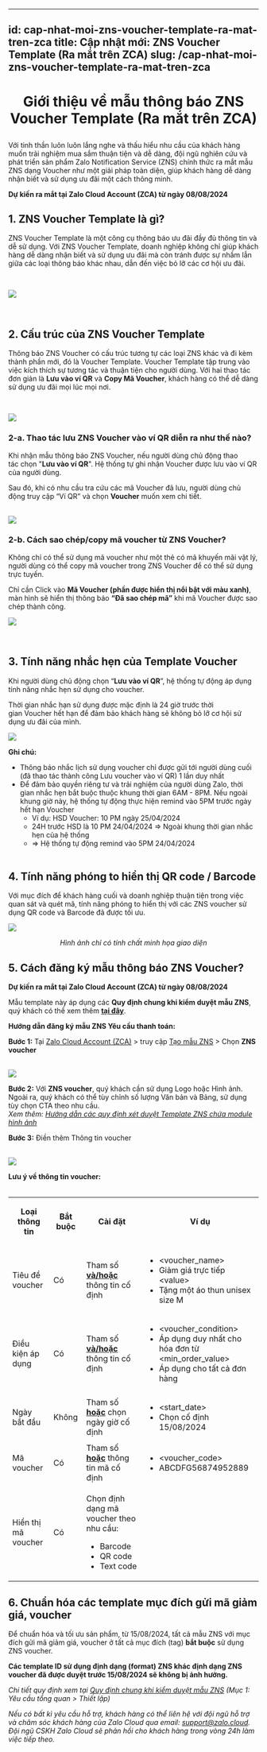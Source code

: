 
---
id: cap-nhat-moi-zns-voucher-template-ra-mat-tren-zca
title: Cập nhật mới: ZNS Voucher Template (Ra mắt trên ZCA)
slug: /cap-nhat-moi-zns-voucher-template-ra-mat-tren-zca
---

# <p align="center">Giới thiệu về mẫu thông báo ZNS Voucher Template (Ra mắt trên ZCA)</p>

Với tinh thần luôn luôn lắng nghe và thấu hiểu nhu cầu của khách hàng muốn trải nghiệm mua sắm thuận tiện và dễ dàng, đội ngũ nghiên cứu và phát triển sản phẩm Zalo Notification Service (ZNS) chính thức ra mắt mẫu ZNS dạng Voucher như một giải pháp toàn diện, giúp khách hàng dễ dàng nhận biết và sử dụng ưu đãi một cách thông minh. 

  
**Dự kiến ra mắt tại Zalo Cloud Account (ZCA) từ ngày 08/08/2024**

## 1. ZNS Voucher Template là gì?

ZNS Voucher Template là một công cụ thông báo ưu đãi đầy đủ thông tin và dễ sử dụng. Với ZNS Voucher Template, doanh nghiệp không chỉ giúp khách hàng dễ dàng nhận biết và sử dụng ưu đãi mà còn tránh được sự nhầm lẫn giữa các loại thông báo khác nhau, dẫn đến việc bỏ lỡ các cơ hội ưu đãi.  
  
 

<p style={{ textAlign: "center" }}>
  <img src="https://stc-oa.zdn.vn/uploads/6c33e8889e245c4b72bb3f823b34aa7d.jpeg" />
</p>

  
 

## 2. Cấu trúc của ZNS Voucher Template

Thông báo ZNS Voucher có cấu trúc tương tự các loại ZNS khác và đi kèm thành phần mới, đó là Voucher Template. Voucher Template tập trung vào việc kích thích sự tương tác và thuận tiện cho người dùng. Với hai thao tác đơn giản là **Lưu vào ví QR** và **Copy Mã Voucher**, khách hàng có thể dễ dàng sử dụng ưu đãi mọi lúc mọi nơi.  
  
 

<p style={{ textAlign: "center" }}>
  <img src="https://stc-oa.zdn.vn/uploads/e2670f0f397c44af09e3dbe75e8b49d5.jpeg" />
</p>
  
  
### 2-a. Thao tác lưu ZNS Voucher vào ví QR diễn ra như thế nào?

Khi nhận mẫu thông báo ZNS Voucher, nếu người dùng chủ động thao tác chọn "**Lưu vào ví QR**". Hệ thống tự ghi nhận Voucher được lưu vào ví QR của người dùng.

Sau đó, khi có nhu cầu tra cứu các mã Voucher đã lưu, người dùng chủ động truy cập “Ví QR” và chọn **Voucher** muốn xem chi tiết.  
 

<p style={{ textAlign: "center" }}>
  <img src="https://stc-oa.zdn.vn/uploads/eef3a99a3aa9e08f72a480831d830944.jpeg" />
</p>

  
  

### 2-b. Cách sao chép/copy mã voucher từ ZNS Voucher?

Không chỉ có thể sử dụng mã voucher như một thẻ có mã khuyến mãi vật lý, người dùng có thể copy mã voucher trong ZNS Voucher để có thể sử dụng trực tuyến.

Chỉ cần Click vào **Mã Voucher (phần được hiển thị nổi bật với màu xanh)**, màn hình sẽ hiển thị thông báo **“Đã sao chép mã”** khi mã Voucher được sao chép thành công.

<p style={{ textAlign: "center" }}>
  <img src="https://stc-oa.zdn.vn/uploads/2dcf4000391375d3f67b80eff3ba92a4.png)![](https://stc-oa.zdn.vn/uploads/4713c1001bf8c655c0832587bc14122e.png" />
</p>
 

## 3. Tính năng nhắc hẹn của Template Voucher

Khi người dùng chủ động chọn “**Lưu vào ví QR**”, hệ thống tự động áp dụng tính năng nhắc hẹn sử dụng cho voucher.

Thời gian nhắc hạn sử dụng được mặc định là 24 giờ trước thời gian Voucher hết hạn để đảm bảo khách hàng sẽ không bỏ lỡ cơ hội sử dụng ưu đãi của mình.

<p style={{ textAlign: "center" }}>
  <img src="https://stc-oa.zdn.vn/uploads/c45c62536419b46a172de3f1f0853b49.png" />
</p>

**Ghi chú:** 

*   Thông báo nhắc lịch sử dụng voucher chỉ được gửi tới người dùng cuối (đã thao tác thành công Lưu voucher vào ví QR) 1 lần duy nhất
*   Để đảm bảo quyền riêng tư và trải nghiệm của người dùng Zalo, thời gian nhắc hẹn bắt buộc thuộc khung thời gian 6AM - 8PM. Nếu ngoài khung giờ này, hệ thống tự động thực hiện remind vào 5PM trước ngày hết hạn Voucher
    *   Ví dụ: HSD Voucher: 10 PM ngày 25/04/2024
    *   24H trước HSD là 10 PM 24/04/2024 => Ngoài khung thời gian nhắc hẹn của hệ thống
    *   \=> Hệ thống tự động remind vào 5PM 24/04/2024  
         

## 4. Tính năng phóng to hiển thị QR code / Barcode

Với mục đích để khách hàng cuối và doanh nghiệp thuận tiện trong việc quan sát và quét mã, tính năng phóng to hiển thị với các ZNS voucher sử dụng QR code và Barcode đã được tối ưu.

<p style={{ textAlign: "center" }}>
  <img src="https://stc-oa.zdn.vn/uploads/d5401e9907295fc0efa207fc4ee1a65e.png" />
</p>

*<p align="center">Hình ảnh chỉ có tính chất minh họa giao diện</p>*


## 5. Cách đăng ký mẫu thông báo ZNS Voucher?

**Dự kiến ra mắt tại Zalo Cloud Account (ZCA) từ ngày 08/08/2024**

Mẫu template này áp dụng các **Quy định chung khi kiểm duyệt mẫu ZNS**, quý khách có thể xem thêm [**tại đây**](https://zalo.cloud/news/quy-dinh-chung-khi-kiem-duyet-mau-tin-zns/baujzpyvjjrz7776m).

**Hướng dẫn đăng ký mẫu ZNS Yêu cầu thanh toán:** 

**Bước 1:** Tại [Zalo Cloud Account (ZCA)](https://account.zalo.cloud/) > truy cập [Tạo mẫu ZNS](https://account.zalo.cloud/tool/zns/createTemplate) > Chọn **ZNS voucher**  
 

![](https://stc-oa.zdn.vn/uploads/65258d42ad7117759ddb5921fe5e180c.png)



**Bước 2:** Với **ZNS voucher**, quý khách cần sử dụng Logo hoặc Hình ảnh. Ngoài ra, quý khách có thể tùy chỉnh số lượng Văn bản và Bảng, sử dụng tùy chọn CTA theo nhu cầu.  
_Xem thêm:_ [_Hướng dẫn các quy định xét duyệt Template ZNS chứa module hình ảnh_](https://zalo.cloud/news/huong-dan-cac-quy-dinh-xet-duyet-template-zns-chua-module-hinh-anh/wku44wybagbqwyrqy)



**Bước 3:** Điền thêm Thông tin voucher  
 

![](https://stc-oa.zdn.vn/uploads/6c0e9da8f7fc3b76810ff38be44ecc89.png)

  
**Lưu ý về thông tin voucher:**  
 

<table><tbody><tr><td><p style="text-align:center;"><strong>Loại thông tin</strong></p></td><td><p style="text-align:center;"><strong>Bắt buộc</strong></p></td><td><p style="text-align:center;"><strong>Cài đặt</strong></p></td><td><p style="text-align:center;"><strong>Ví dụ</strong></p></td></tr><tr><td>Tiêu đề voucher</td><td>Có</td><td>Tham số <strong><u>và/hoặc</u></strong> thông tin cố định</td><td><ul><li>&lt;voucher_name&gt;</li><li>Giảm giá trực tiếp &lt;value&gt;</li><li>Tặng một áo thun unisex size M</li></ul></td></tr><tr><td>Điều kiện áp dụng</td><td>Có</td><td>Tham số <strong><u>và/hoặc</u></strong> thông tin cố định</td><td><ul><li>&lt;voucher_condition&gt;</li><li>Áp dụng duy nhất cho hóa đơn từ &lt;min_order_value&gt;</li><li>Áp dụng cho tất cả đơn hàng</li></ul></td></tr><tr><td>Ngày bắt đầu</td><td>Không</td><td>Tham số <strong><u>hoặc</u></strong> chọn ngày giờ cố định</td><td><ul><li>&lt;start_date&gt;</li><li>Chọn cố định 15/08/2024</li></ul></td></tr><tr><td>Mã voucher</td><td>Có</td><td>Tham số <strong><u>hoặc</u></strong> thông tin mã cố định</td><td><ul><li>&lt;voucher_code&gt;</li><li>ABCDFG56874952889</li></ul></td></tr><tr><td>Hiển thị mã voucher</td><td>Có</td><td><p>Chọn định dạng mã voucher theo nhu cầu:</p><ul><li>Barcode</li><li>QR code</li><li>Text code</li></ul></td><td>&nbsp;</td></tr></tbody></table>

## 6. Chuẩn hóa các template mục đích gửi mã giảm giá, voucher

Để chuẩn hóa và tối ưu sản phẩm, từ 15/08/2024, tất cả mẫu ZNS với mục đích gửi mã giảm giá, voucher ở tất cả mục đích (tag) **bắt buộc** sử dụng ZNS voucher. 

**Các template ID sử dụng định dạng (format) ZNS khác định dạng ZNS voucher đã được duyệt trước 15/08/2024 sẽ không bị ảnh hưởng.** 

_Chi tiết quy định xem tại_ [_Quy định chung khi kiểm duyệt mẫu ZNS_](https://zalo.cloud/news/quy-dinh-chung-khi-kiem-duyet-mau-tin-zns/baujzpyvjjrz7776m) _(Mục 1: Yêu cầu tổng quan > Thiết lập)_  
  
_Nếu có bất kì yêu cầu hỗ trợ, khách hàng có thể liên hệ với đội ngũ hỗ trợ và chăm sóc khách hàng của Zalo Cloud qua email: support@zalo.cloud. Đội ngũ CSKH Zalo Cloud sẽ phản hồi cho khách hàng trong vòng 24h làm việc tiếp theo._
